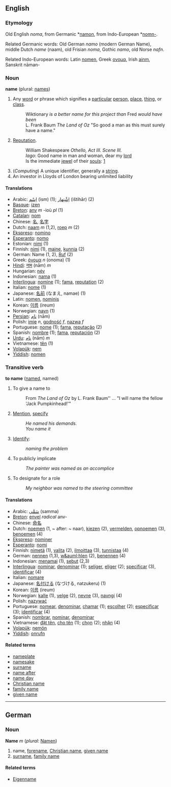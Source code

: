 ==English==
=== Etymology ===
Old English ''noma'', from Germanic *[[namon]], from Indo-European *[[nomn-]].

Related Germanic words: Old German ''namo'' (modern German Name), middle Dutch ''name'' (naam), old Frisian ''noma'', Gothic ''namo'', old Norse ''nafn''.

Related Indo-European words: Latin [[nomen]], Greek [[ονομα]], Irish [[ainm]], Sanskrit nāman-

=== Noun ===
'''name''' (plural: [[names]])

# Any [[word]] or phrase which signifies a [[particular]] [[person]], [[place]], [[thing]], or [[class]]. 
#: Wiktionary ''is a better name for this project than'' Fred '' would have been''
#: L. Frank Baum ''The Land of Oz'' "So good a man as this must surely have a name."
# [[Reputation]].
#: William Shakespeare <i>Othello, Act III. Scene III.</i><br>''Iago'': Good name in man and woman, dear my [[lord]]<br>Is the immediate [[jewel]] of their [[soul|souls]]: [http://www.bartleby.com/100/138.34.42.html]
#(''Computing'') A unique identifier, generally a [[string]].
# An investor in Lloyds of London bearing unlimited liability

==== Translations ====
*Arabic: [[اِسْم]] (ism) (1); [[اِشْتِهار]] (ištihār) (2)
*[[Basque]]: [[izen]]
*[[Breton]]: [[anv]] ''m'' -ioù ''pl'' (1)
*[[Catalan]]: [[nom]]
*Chinese: [[名]], [[名字]]
*Dutch: [[naam]] ''m'' (1,2), [[roep]] ''m'' (2)
*[[Ekspreso]]: [[nomino]]
*[[Esperanto]]: [[nomo]]
*Estonian: [[nimi]] (1)
*Finnish: [[nimi]] (1), [[maine]], [[kunnia]] (2)
*German: Name (1, 2), [[Ruf]] (2)
*Greek: [[όνομα]] ''n'' (onoma) (1)
*[[Hindi]]: [[नाम]] (nām) ''m''
*Hungarian: [[név]]
*Indonesian: [[nama]] (1) 
*[[Interlingua]]: [[nomine]] (1); [[fama]], [[reputation]] (2)
*Italian: [[nome]] (1)
*Japanese: [[名前]] (なまえ, namae) (1)
*Latin: [[nomen]], [[nominis]]
*Korean: [[이름]] (ireum)
*Norwegian: [[navn]] (1)
*[[Persian]]: [[نام]] (nām)
*Polish: [[imię]] ''n'', [[godność]] ''f'', [[nazwa]] ''f''
*Portuguese: [[nome]] (1); [[fama]], [[reputação]] (2)
*Spanish: [[nombre]] (1); [[fama]], [[reputación]] (2)
*[[Urdu]]: [[نام]] (nām) ''m''
*Vietnamese: [[tên]] (1)
*[[Volapük]]: [[nem]]
*[[Yiddish]]: [[nomen]]

=== Transitive verb ===
'''to name''' ([[named]], named)

# To give a name to
#: From ''The Land of Oz'' by L. Frank Baum'' ... "I will name the fellow 'Jack Pumpkinhead!'"
# [[Mention]], [[specify]]
#: ''He named his demands.''
#: ''You name it''
# [[Identify]]:
#: ''naming the problem''
# To publicly implicate
#: ''The painter was named as an accomplice''
# To designate for a role
#: ''My neighbor was named to the steering committee''

==== Translations ====
*Arabic: [[سَمَّى]] (samma)
*[[Breton]]: [[envel]] ''radical'' anv-
*Chinese: [[命名]]
*Dutch: [[noemen]] (1, ~ after: ~ naar), [[kiezen]] (2), [[vermelden]], [[opnoemen]] (3), [[benoemen]] (4)
*[[Ekspreso]]: [[nominer]]
*[[Esperanto]]: [[nomi]]
*Finnish: [[nimetä]] (1), [[valita]] (2), [[ilmoittaa]] (3), [[tunnistaa]] (4)
*German: [[nennen]] (1,3), [[w&auml;hlen]] (2), [[benennen]] (4)
*Indonesian: [[nama|menamai]] (1), [[sebut]] (2,3)
*[[Interlingua]]: [[nominar]], [[denominar]] (1); [[seliger]], [[eliger]] (2); [[specificar]] (3), [[identificar]] (4)
*Italian: [[nomare]]
*Japanese: [[名付ける]] (なづける, natzukeru) (1)
*Korean: [[이름]] (ireum)
*Norwegian: [[kalle]] (1), [[velge]] (2), [[nevne]] (3), [[navngi]] (4)
*Polish: [[nazywać]]
*Portuguese: [[nomear]], [[denominar]], [[chamar]] (1); [[escolher]] (2); [[especificar]] (3); [[identificar]] (4)
*Spanish: [[nombrar]], [[nominar]], [[denominar]]
*Vietnamese: [[đặt tên]], [[cho tên]] (1); [[chọn]] (2); [[nhận]] (4)
*[[Volapük]]: [[nemön]]
*[[Yiddish]]: [[onrufn]]

====Related terms====
*[[nameplate]]
*[[namesake]]
*[[surname]]
*[[name after]]
*[[name day]]
*[[Christian name]]
*[[family name]]
*[[given name]]

----
==German==
=== Noun ===
'''Name''' ''m'' (''plural'': [[Namen]])

#name, [[forename]], [[Christian name]], [[given name]]
#[[surname]], [[family name]]

====Related terms====
*[[Eigenname]]
